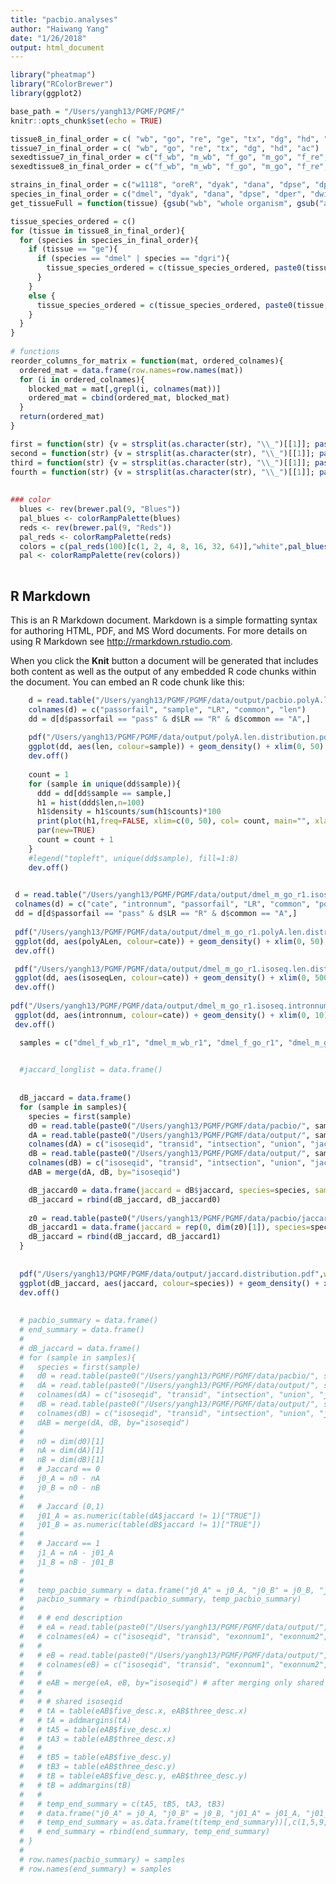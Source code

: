 ```yaml
---
title: "pacbio.analyses"
author: "Haiwang Yang"
date: "1/26/2018"
output: html_document
---
```


```r
library("pheatmap")
library("RColorBrewer")
library(ggplot2)

base_path = "/Users/yangh13/PGMF/PGMF/"
knitr::opts_chunk$set(echo = TRUE)
```

```r
tissue8_in_final_order = c( "wb", "go", "re", "ge", "tx", "dg", "hd", "ac")
tissue7_in_final_order = c( "wb", "go", "re", "tx", "dg", "hd", "ac")
sexedtissue7_in_final_order = c("f_wb", "m_wb", "f_go", "m_go", "f_re", "m_re", "f_tx", "m_tx", "f_dg", "m_dg", "f_hd", "m_hd", "f_ac", "m_ac")
sexedtissue8_in_final_order = c("f_wb", "m_wb", "f_go", "m_go", "f_re", "m_re", "f_ge", "m_ge", "f_tx", "m_tx", "f_dg", "m_dg", "f_hd", "m_hd", "f_ac", "m_ac")

strains_in_final_order = c("w1118", "oreR", "dyak", "dana", "dpse", "dper", "dwil", "dmoj", "dvir", "dgri")
species_in_final_order = c("dmel", "dyak", "dana", "dpse", "dper", "dwil", "dmoj", "dvir", "dgri")
get_tissueFull = function(tissue) {gsub("wb", "whole organism", gsub("ac", "abdomen", gsub("hd", "head", gsub("dg", "digestive", gsub("tx", "thorax", gsub("ge", "terminalia",gsub("re", "repTract", gsub("go","gonad", tissue))))))))}

tissue_species_ordered = c()
for (tissue in tissue8_in_final_order){
  for (species in species_in_final_order){
    if (tissue == "ge"){
      if (species == "dmel" | species == "dgri"){
        tissue_species_ordered = c(tissue_species_ordered, paste0(tissue, "_", species))
      }
    }
    else {
      tissue_species_ordered = c(tissue_species_ordered, paste0(tissue, "_", species))
    }
  }
}
  
# functions
reorder_columns_for_matrix = function(mat, ordered_colnames){
  ordered_mat = data.frame(row.names=row.names(mat))
  for (i in ordered_colnames){
    blocked_mat = mat[,grepl(i, colnames(mat))]
    ordered_mat = cbind(ordered_mat, blocked_mat)
  }
  return(ordered_mat)
}

first = function(str) {v = strsplit(as.character(str), "\\_")[[1]]; paste(v[1])}
second = function(str) {v = strsplit(as.character(str), "\\_")[[1]]; paste(v[2])}
third = function(str) {v = strsplit(as.character(str), "\\_")[[1]]; paste(v[3])}
fourth = function(str) {v = strsplit(as.character(str), "\\_")[[1]]; paste(v[4])}
    
    
### color
  blues <- rev(brewer.pal(9, "Blues"))
  pal_blues <- colorRampPalette(blues)
  reds <- rev(brewer.pal(9, "Reds"))
  pal_reds <- colorRampPalette(reds)
  colors = c(pal_reds(100)[c(1, 2, 4, 8, 16, 32, 64)],"white",pal_blues(100)[c(64, 32, 16, 8, 4, 2, 1)])
  pal <- colorRampPalette(rev(colors))
  
```

## R Markdown

This is an R Markdown document. Markdown is a simple formatting syntax for authoring HTML, PDF, and MS Word documents. For more details on using R Markdown see <http://rmarkdown.rstudio.com>.

When you click the **Knit** button a document will be generated that includes both content as well as the output of any embedded R code chunks within the document. You can embed an R code chunk like this:

```r
    d = read.table("/Users/yangh13/PGMF/PGMF/data/output/pacbio.polyA.len.txt", sep=" ")
    colnames(d) = c("passorfail", "sample", "LR", "common", "len")
    dd = d[d$passorfail == "pass" & d$LR == "R" & d$common == "A",]
    
    pdf("/Users/yangh13/PGMF/PGMF/data/output/polyA.len.distribution.pdf",width=10,height=10)
    ggplot(dd, aes(len, colour=sample)) + geom_density() + xlim(0, 50)
    dev.off()
    
    count = 1
    for (sample in unique(dd$sample)){
      ddd = dd[dd$sample == sample,]
      h1 = hist(ddd$len,n=100)
      h1$density = h1$counts/sum(h1$counts)*100
      print(plot(h1,freq=FALSE, xlim=c(0, 50), col= count, main="", xlab="polyA length",ylab="Frequency"))
      par(new=TRUE)
      count = count + 1
    }
    #legend("topleft", unique(dd$sample), fill=1:8)
    dev.off()
    
```


```r
 d = read.table("/Users/yangh13/PGMF/PGMF/data/output/dmel_m_go_r1.isoseq.unmapped.j0.j+.txt", sep="\t")
 colnames(d) = c("cate", "intronnum", "passorfail", "LR", "common", "polyALen", "isoseqLen")
 dd = d[d$passorfail == "pass" & d$LR == "R" & d$common == "A",]
 
 pdf("/Users/yangh13/PGMF/PGMF/data/output/dmel_m_go_r1.polyA.len.distribution.pdf",width=5,height=5)
 ggplot(dd, aes(polyALen, colour=cate)) + geom_density() + xlim(0, 50) + theme_bw()
 dev.off()

 pdf("/Users/yangh13/PGMF/PGMF/data/output/dmel_m_go_r1.isoseq.len.distribution.pdf",width=5,height=5)
 ggplot(dd, aes(isoseqLen, colour=cate)) + geom_density() + xlim(0, 5000) + theme_bw()
 dev.off()
 
pdf("/Users/yangh13/PGMF/PGMF/data/output/dmel_m_go_r1.isoseq.intronnum.distribution.pdf",width=5,height=5)
 ggplot(dd, aes(intronnum, colour=cate)) + geom_density() + xlim(0, 10) + theme_bw()
 dev.off()
```

```r
  samples = c("dmel_f_wb_r1", "dmel_m_wb_r1", "dmel_f_go_r1", "dmel_m_go_r1", "dgri_f_wb_r1", "dgri_f_wb_r2", "dgri_m_wb_r1", "dgri_m_wb_r2")

  
  #jaccard_longlist = data.frame()
  
  
  dB_jaccard = data.frame()
  for (sample in samples){
    species = first(sample)
    d0 = read.table(paste0("/Users/yangh13/PGMF/PGMF/data/pacbio/", sample, ".bam.bed"))
    dA = read.table(paste0("/Users/yangh13/PGMF/PGMF/data/output/", sample, ".A.txt"))
    colnames(dA) = c("isoseqid", "transid", "intsection", "union", "jaccard")
    dB = read.table(paste0("/Users/yangh13/PGMF/PGMF/data/output/", sample, ".B.txt"))
    colnames(dB) = c("isoseqid", "transid", "intsection", "union", "jaccard")
    dAB = merge(dA, dB, by="isoseqid")

    dB_jaccard0 = data.frame(jaccard = dB$jaccard, species=species, sample=sample)
    dB_jaccard = rbind(dB_jaccard, dB_jaccard0)
    
    z0 = read.table(paste0("/Users/yangh13/PGMF/PGMF/data/pacbio/jaccard_zero.", sample , ".bed"))
    dB_jaccard1 = data.frame(jaccard = rep(0, dim(z0)[1]), species=species, sample=sample)
    dB_jaccard = rbind(dB_jaccard, dB_jaccard1)
  }  
  
  
  pdf("/Users/yangh13/PGMF/PGMF/data/output/jaccard.distribution.pdf",width=5,height=5)
  ggplot(dB_jaccard, aes(jaccard, colour=species)) + geom_density() + xlim(0, 1) + theme_bw()
  dev.off()
  
  
  # pacbio_summary = data.frame()
  # end_summary = data.frame()
  # 
  # dB_jaccard = data.frame()
  # for (sample in samples){
  #   species = first(sample)
  #   d0 = read.table(paste0("/Users/yangh13/PGMF/PGMF/data/pacbio/", sample, ".bam.bed"))
  #   dA = read.table(paste0("/Users/yangh13/PGMF/PGMF/data/output/", sample, ".A.txt"))
  #   colnames(dA) = c("isoseqid", "transid", "intsection", "union", "jaccard")
  #   dB = read.table(paste0("/Users/yangh13/PGMF/PGMF/data/output/", sample, ".B.txt"))
  #   colnames(dB) = c("isoseqid", "transid", "intsection", "union", "jaccard")
  #   dAB = merge(dA, dB, by="isoseqid")
  #   
  #   n0 = dim(d0)[1]
  #   nA = dim(dA)[1]
  #   nB = dim(dB)[1]
  #   # Jaccard == 0
  #   j0_A = n0 - nA
  #   j0_B = n0 - nB
  # 
  #   # Jaccard (0,1)
  #   j01_A = as.numeric(table(dA$jaccard != 1)["TRUE"])
  #   j01_B = as.numeric(table(dB$jaccard != 1)["TRUE"])
  # 
  #   # Jaccard == 1
  #   j1_A = nA - j01_A
  #   j1_B = nB - j01_B
  # 
  #   
  #   temp_pacbio_summary = data.frame("j0_A" = j0_A, "j0_B" = j0_B, "j01_A" = j01_A, "j01_B" = j01_B, "j1_A" = j1_A, "j1_B" = j1_B)
  #   pacbio_summary = rbind(pacbio_summary, temp_pacbio_summary)
  #   
  #   # # end description
  #   # eA = read.table(paste0("/Users/yangh13/PGMF/PGMF/data/output/", sample, ".end.A.txt"))
  #   # colnames(eA) = c("isoseqid", "transid", "exonnum1", "exonnum2", "five_desc", "three_desc")
  #   # 
  #   # eB = read.table(paste0("/Users/yangh13/PGMF/PGMF/data/output/", sample, ".end.B.txt"))
  #   # colnames(eB) = c("isoseqid", "transid", "exonnum1", "exonnum2", "five_desc", "three_desc")
  #   # 
  #   # eAB = merge(eA, eB, by="isoseqid") # after merging only shared AB left, A->x, B->y
  #   # 
  #   # # shared isoseqid
  #   # tA = table(eAB$five_desc.x, eAB$three_desc.x)
  #   # tA = addmargins(tA)
  #   # tA5 = table(eAB$five_desc.x)
  #   # tA3 = table(eAB$three_desc.x)
  #   # 
  #   # tB5 = table(eAB$five_desc.y)
  #   # tB3 = table(eAB$three_desc.y)
  #   # tB = table(eAB$five_desc.y, eAB$three_desc.y)
  #   # tB = addmargins(tB)
  #   # 
  #   # temp_end_summary = c(tA5, tB5, tA3, tB3)
  #   # data.frame("j0_A" = j0_A, "j0_B" = j0_B, "j01_A" = j01_A, "j01_B" = j01_B, "j1_A" = j1_A, "j1_B" = j1_B)
  #   # temp_end_summary = as.data.frame(t(temp_end_summary))[,c(1,5,9,13,2,6,10,14,3,7,11,15,4,8,12,16)]
  #   # end_summary = rbind(end_summary, temp_end_summary)
  # }
  # 
  # row.names(pacbio_summary) = samples
  # row.names(end_summary) = samples
  
```


